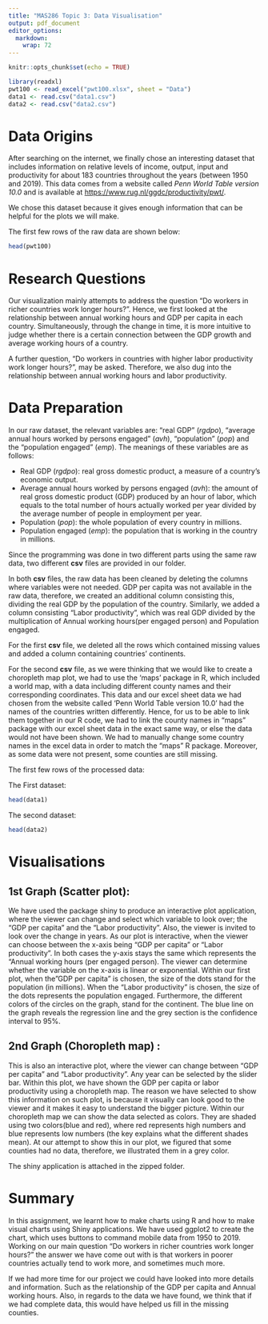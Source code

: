 ```yaml
---
title: "MAS286 Topic 3: Data Visualisation"
output: pdf_document
editor_options: 
  markdown: 
    wrap: 72
---
```


```r
knitr::opts_chunk$set(echo = TRUE)
```

```r
library(readxl)
pwt100 <- read_excel("pwt100.xlsx", sheet = "Data")
data1 <- read.csv("data1.csv")
data2 <- read.csv("data2.csv")
```

# Data Origins

After searching on the internet, we finally chose an interesting dataset that includes information on relative levels of income, output, input and productivity for about 183 countries throughout the years (between 1950 and 2019). This data comes from a website called *Penn World Table version 10.0* and is available at <https://www.rug.nl/ggdc/productivity/pwt/>. 

We chose this dataset because it gives enough information that can be helpful for the plots we will make.

The first few rows of the raw data are shown below:

```r
head(pwt100)
```

# Research Questions

Our visualization mainly attempts to address the question "Do workers in richer countries work longer hours?". Hence, we first looked at the relationship between annual working hours and GDP per capita in each country. Simultaneously, through the change in time, it is more intuitive to judge whether there is a certain connection between the GDP growth and average working hours of a country. 

A further question, "Do workers in countries with higher labor productivity work longer hours?", may be asked. Therefore, we also dug into the relationship between annual working hours and labor productivity.

# Data Preparation
In our raw dataset, the relevant variables are: "real GDP" (*rgdpo*), "average annual hours worked by persons engaged" (*avh*), "population" (*pop*) and the "population engaged" (*emp*). The meanings of these variables are as follows: 

- Real GDP (*rgdpo*): real gross domestic product, a measure of a country's economic output. 
- Average annual hours worked by persons engaged (*avh*): the amount of real gross domestic product (GDP) produced by an hour of labor, which equals to the total number of hours actually worked per year divided by the average number of people in employment per year.
- Population (*pop*): the whole population of every country in millions. 
- Population engaged (*emp*): the population that is working in the country in millions. 

Since the programming was done in two different parts using the same raw data, two different **csv** files are provided in our folder.

In both **csv** files, the raw data has been cleaned by deleting the columns where variables were not needed. GDP per capita was not available in the raw data, therefore, we created an additional column consisting this, dividing the real GDP by the population of the country. Similarly, we added a column consisting "Labor productivity", which was real GDP divided by the multiplication of Annual working hours(per engaged person) and Population engaged. 

For the first **csv** file, we deleted all the rows which contained missing values and added a column containing countries' continents. 

For the second **csv** file, as we were thinking that we would like to create a choropleth map plot, we had to use the 'maps' package in R, which included a world map, with a data including different county names and their corresponding coordinates. This data and our excel sheet data we had chosen from the website called 'Penn World Table version 10.0' had the names of the countries written differently. Hence, for us to be able to link them together in our R code, we had to link the county names in "maps" package with our excel sheet data in the exact same way, or else the data would not have been shown. We had to manually change some country names in the excel data in order to match the "maps" R package. Moreover, as some data were not present, some counties are still missing.

The first few rows of the processed data:

The First dataset:
```r
head(data1)
```
The second dataset:
```r
head(data2)
```

# Visualisations
\begin{figure}[hp]
\label{Figure1}
\begin{center}
\includegraphics[width=16cm]{1.jpg}
\end{center}
\caption{The relationship between annual working hours and GDP per capita, and GDP per capita around the world in 2019.}
\end{figure}
\begin{figure}[hp]
\label{Figure2}
\begin{center}
\includegraphics[width=16cm]{2.jpg}
\end{center}
\caption{The relationship between annual working hours and labour productivity, and labour productivity around the world in 2019.}
\end{figure}

## 1st Graph (Scatter plot): 
We have used the package shiny to produce an interactive plot application, where the viewer can change and select which variable to look over; the "GDP per capita" and the "Labor productivity". Also, the viewer is invited to look over the change in years. As our plot is interactive, when the viewer can choose between the x-axis being "GDP per capita" or "Labor productivity". In both cases the y-axis stays the same which represents the "Annual working hours (per engaged person). The viewer can determine whether the variable on the x-axis is linear or exponential. Within our first plot, when the "GDP per capita" is chosen, the size of the dots stand for the population (in millions). When the "Labor productivity" is chosen, the size of the dots represents the population engaged. Furthermore, the different colors of the circles on the graph, stand for the continent. The blue line on the graph reveals the regression line and the grey section is the confidence interval to 95%. 

## 2nd Graph (Choropleth map) : 
This is also an interactive plot, where the viewer can change between "GDP per capita" and "Labor productivity". Any year can be selected by the slider bar. Within this plot, we have shown the GDP per capita or labor productivity using a choropleth map. The reason we have selected to show this information on such plot, is because it visually can look good to the viewer and it makes it easy to understand the bigger picture. Within our choropleth map we can show the data selected as colors. They are shaded using two colors(blue and red), where red represents high numbers and blue represents low numbers (the key explains what the different shades mean). At our attempt to show this in our plot, we figured that some counties had no data, therefore, we illustrated them in a grey color.

The shiny application is attached in the zipped folder.

# Summary
In this assignment, we learnt how to make charts using R and how to make visual charts using Shiny applications. We have used ggplot2 to create the chart, which uses buttons to command mobile data from 1950 to 2019. Working on our main question "Do workers in richer countries work longer hours?" the answer we have come out with is that workers in poorer countries actually tend to work more, and sometimes much more. 

If we had more time for our project we could have looked into more details and information. Such as the relationship of the GDP per capita and Annual working hours. Also, in regards to the data we have found, we think that if we had complete data, this would have helped us fill in the missing counties.
